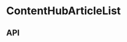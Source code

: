 
<Meta title="Components/ContentHubArticleList" component={ContentHubArticleList} />

# ContentHubArticleList

<Preview>
  <Story name="Base component">
    <Podium>
       <ContentHubArticleList
          articles={ContentHubArticleListFixture.articles.slice(0, knobs.select('number', [1, 2, 3, 4], 4, 'Presentation'))}
          pattern={knobs.select('pattern', [0, 1], 0, 'Presentation')}
        >
        </ContentHubArticleList>
    </Podium>
  </Story>
</Preview>

## API

<Props of={ContentHubArticleList} />
